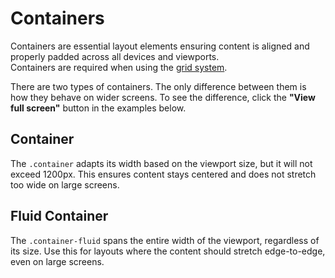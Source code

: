 
<Meta of={ContainerStories} />

# Containers

<div className="lead">
  Containers are essential layout elements ensuring content is aligned and properly padded across all devices and viewports.
</div>

<div className="banner banner-info my-24">
  Containers are required when using the <a href="/?path=/docs/7240f2ef-216a-490e-9bd8-c0cef19f7b31--docs">grid system</a>.
</div>

There are two types of containers. The only difference between them is how they behave on wider screens.
To see the difference, click the **"View full screen"** button in the examples below.

## Container

The `.container` adapts its width based on the viewport size, but it will not exceed 1200px.
This ensures content stays centered and does not stretch too wide on large screens.

<Canvas sourceState="shown" of={ContainerStories.Container} />

## Fluid Container

The `.container-fluid` spans the entire width of the viewport, regardless of its size.
Use this for layouts where the content should stretch edge-to-edge, even on large screens.

<Canvas sourceState="shown" of={ContainerStories.ContainerFluid} />
